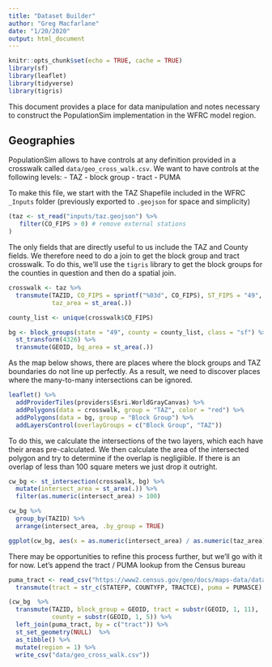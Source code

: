 ```yaml
---
title: "Dataset Builder"
author: "Greg Macfarlane"
date: "1/20/2020"
output: html_document
---
```


```r
knitr::opts_chunk$set(echo = TRUE, cache = TRUE)
library(sf)
library(leaflet)
library(tidyverse)
library(tigris)
```

This document provides a place for data manipulation and notes necessary to
construct the PopulationSim implementation in the WFRC model region.

## Geographies

PopulationSim allows to have controls at 
any definition provided in a crosswalk called `data/geo_cross_walk.csv`. We want
to have controls at the following levels: 
  - TAZ
  - block group
  - tract
  - PUMA
  
To make this file, we start with the TAZ Shapefile included in the WFRC
`_Inputs` folder (previously exported to `.geojson` for space and simplicity)

```r
(taz <- st_read("inputs/taz.geojson") %>% 
   filter(CO_FIPS > 0) # remove external stations
)
```

The only fields that are directly useful to us include the TAZ and County fields.
We therefore need to do a join to get the block group and tract crosswalk. To do
this, we'll use the `tigris` library to get the block groups for the counties in 
question and then do a spatial join.

```r
crosswalk <- taz %>% 
  transmute(TAZID, CO_FIPS = sprintf("%03d", CO_FIPS), ST_FIPS = "49", 
            taz_area = st_area(.))

county_list <- unique(crosswalk$CO_FIPS)

bg <- block_groups(state = "49", county = county_list, class = "sf") %>%
  st_transform(4326) %>%
  transmute(GEOID, bg_area = st_area(.))
```

As the map below shows, there are places where the block groups and TAZ boundaries
do not line up perfectly. As a result, we need to discover places where the 
many-to-many intersections can be ignored.

```r
leaflet() %>%
  addProviderTiles(providers$Esri.WorldGrayCanvas) %>%
  addPolygons(data = crosswalk, group = "TAZ", color = "red") %>%
  addPolygons(data = bg, group = "Block Group") %>%
  addLayersControl(overlayGroups = c("Block Group", "TAZ"))
```


To do this, we calculate the intersections of the two layers, which
each have their areas pre-calculated. We then calculate the area of the
intersected polygon and try to determine if the overlap is negligiible. If there
is an overlap of less than 100 square meters we just drop it outright.

```r
cw_bg <- st_intersection(crosswalk, bg) %>%
  mutate(intersect_area = st_area(.)) %>%
  filter(as.numeric(intersect_area) > 100)

cw_bg %>%
  group_by(TAZID) %>%
  arrange(intersect_area, .by_group = TRUE)

ggplot(cw_bg, aes(x = as.numeric(intersect_area) / as.numeric(taz_area))) + geom_histogram() + scale_x_log10()
```

There may be opportunities to refine this process further, but we'll go with it
for now. Let's append the tract / PUMA lookup from the Census bureau

```r

puma_tract <- read_csv("https://www2.census.gov/geo/docs/maps-data/data/rel/2010_Census_Tract_to_2010_PUMA.txt") %>%
  transmute(tract = str_c(STATEFP, COUNTYFP, TRACTCE), puma = PUMA5CE)

(cw_bg  %>%
  transmute(TAZID, block_group = GEOID, tract = substr(GEOID, 1, 11), 
            county = substr(GEOID, 1, 5)) %>%
  left_join(puma_tract, by = c("tract")) %>%
  st_set_geometry(NULL)  %>%
  as_tibble() %>%
  mutate(region = 1) %>%
  write_csv("data/geo_cross_walk.csv"))
```


